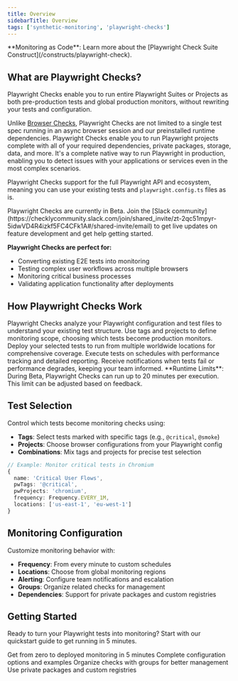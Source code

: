 ```yaml
---
title: Overview
sidebarTitle: Overview
tags: ['synthetic-monitoring', 'playwright-checks']
---
```



<Tip>
**Monitoring as Code**: Learn more about the [Playwright Check Suite Construct](/constructs/playwright-check).
</Tip>

<PlaywrightCheckSuiteBetaNote />

## What are Playwright Checks?

Playwright Checks enable you to run entire Playwright Suites or Projects as both pre-production tests and global production monitors, without rewriting your tests and configuration.

Unlike [Browser Checks](detect/synthetic-monitoring/browser-checks/overview), Playwright Checks are not limited to a single test spec running in an async browser session and our preinstalled runtime dependencies. Playwright Checks enable you to run Playwright projects complete with all of your required dependencies, private packages, storage, data, and more. It's a complete native way to run Playwright in production, enabling you to detect issues with your applications or services even in the most complex scenarios.

Playwright Checks support for the full Playwright API and ecosystem, meaning you can use your existing tests and `playwright.config.ts` files as is.

<Note>
Playwright Checks are currently in Beta. Join the [Slack community](https://checklycommunity.slack.com/join/shared_invite/zt-2qc51mpyr-5idwVD4R4izkf5FC4CFk1A#/shared-invite/email) to get live updates on feature development and get help getting started.
</Note>

**Playwright Checks are perfect for:**
- Converting existing E2E tests into monitoring
- Testing complex user workflows across multiple browsers
- Monitoring critical business processes
- Validating application functionality after deployments


## How Playwright Checks Work

<Steps>
<Step title="1. Test Discovery">
Playwright Checks analyze your Playwright configuration and test files to understand your existing test structure.
</Step>

<Step title="2. Selective Monitoring">
Use tags and projects to define monitoring scope, choosing which tests become production monitors.
</Step>

<Step title="3. Global Deployment">
Deploy your selected tests to run from multiple worldwide locations for comprehensive coverage.
</Step>

<Step title="4. Continuous Monitoring">
Execute tests on schedules with performance tracking and detailed reporting.
</Step>

<Step title="5. Alert Integration">
Receive notifications when tests fail or performance degrades, keeping your team informed.
</Step>
</Steps>

<Info>
**Runtime Limits**: During Beta, Playwright Checks can run up to 20 minutes per execution. This limit can be adjusted based on feedback.
</Info>

## Test Selection

Control which tests become monitoring checks using:

- **Tags**: Select tests marked with specific tags (e.g., `@critical`, `@smoke`)
- **Projects**: Choose browser configurations from your Playwright config
- **Combinations**: Mix tags and projects for precise test selection

```typescript
// Example: Monitor critical tests in Chromium
{
  name: 'Critical User Flows',
  pwTags: '@critical',
  pwProjects: 'chromium',
  frequency: Frequency.EVERY_1M,
  locations: ['us-east-1', 'eu-west-1']
}
```

## Monitoring Configuration

Customize monitoring behavior with:

- **Frequency**: From every minute to custom schedules
- **Locations**: Choose from global monitoring regions
- **Alerting**: Configure team notifications and escalation
- **Groups**: Organize related checks for management
- **Dependencies**: Support for private packages and custom registries

## Getting Started

Ready to turn your Playwright tests into monitoring? Start with our quickstart guide to get running in 5 minutes.

<CardGroup cols={2}>
<Card title="Quickstart Guide" href="/detect/synthetic-monitoring/playwright-checks/quickstart">
Get from zero to deployed monitoring in 5 minutes
</Card>

<Card title="CLI Reference" href="/detect/synthetic-monitoring/playwright-checks/reference">
Complete configuration options and examples
</Card>

<Card title="Add to Group" href="/detect/synthetic-monitoring/playwright-checks/add-to-group">
Organize checks with groups for better management
</Card>

<Card title="Custom Dependencies" href="/detect/synthetic-monitoring/playwright-checks/custom-dependencies">
Use private packages and custom registries
</Card>
</CardGroup>
